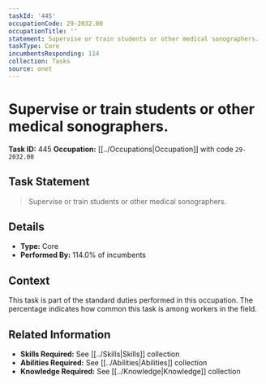 ```yaml
---
taskId: '445'
occupationCode: 29-2032.00
occupationTitle: ''
statement: Supervise or train students or other medical sonographers.
taskType: Core
incumbentsResponding: 114
collection: Tasks
source: onet
---
```

# Supervise or train students or other medical sonographers.

**Task ID:** 445
**Occupation:** [[../Occupations|Occupation]] with code `29-2032.00`

## Task Statement

> Supervise or train students or other medical sonographers.

## Details

- **Type:** Core
- **Performed By:** 114.0% of incumbents

## Context

This task is part of the standard duties performed in this occupation. The percentage indicates how common this task is among workers in the field.

## Related Information

- **Skills Required:** See [[../Skills|Skills]] collection
- **Abilities Required:** See [[../Abilities|Abilities]] collection
- **Knowledge Required:** See [[../Knowledge|Knowledge]] collection
